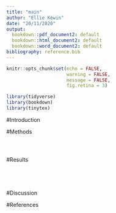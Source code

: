 ```yaml
---
title: "main"
author: "Ellie Kewin"
date: "20/11/2020"
output:
  bookdown::pdf_document2: default
  bookdown::html_document2: default
  bookdown::word_document2: default
bibliography: reference.bib
---
```


```r
knitr::opts_chunk$set(echo = FALSE, 
                      warning = FALSE,
                      message = FALSE,
                      fig.retina = 3)
```

```r
library(tidyverse)
library(bookdown)
library(tinytex)
```

#Introduction

#Methods
```R

```

```R

```

```R

```
#Results
```r

```

```r

```

```r

```

```r

```

#Discussion

#References
